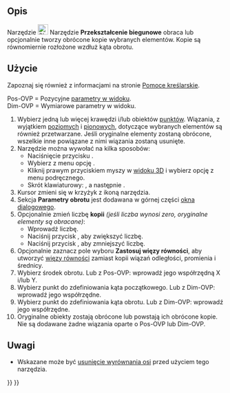 <languages/>

{{Docnav/pl
|[[Sketcher_Translate/pl|Przekształcanie w szyku]]
|[[Sketcher_Scale/pl|Przekształcenie skali]]
|[[Sketcher_Workbench/pl|środowisko pracy Szkicownik]]
|IconL=Sketcher_Translate.svg
|IconR=Sketcher_Scale.svg
|IconC=Workbench_Sketcher.svg
}}

{{GuiCommand/pl
|Name=Sketcher Rotate
|Name/pl=Szkicownik: Przekształcenie biegunowe
|MenuLocation=Szkic → Narzędzia szkicownika → Przekształcenie biegunowe
|Workbenches=[[Sketcher_Workbench/pl|Szkicownik]]
|Shortcut={{KEY|Z}} {{KEY|T}}
|Version=1.0
|SeeAlso=
}}

<span id="Description"></span>
==Opis==

Narzędzie [[Image:Sketcher_Rotate.svg|24px]] Narzędzie '''Przekształcenie biegunowe''' obraca lub opcjonalnie tworzy obrócone kopie wybranych elementów. Kopie są równomiernie rozłożone wzdłuż kąta obrotu.

<span id="Usage"></span>
==Użycie==

Zapoznaj się również z informacjami na stronie [[Sketcher_Workbench/pl#Pomoce_kreślarskie|Pomoce kreślarskie]].

Pos-OVP = Pozycyjne [[Sketcher_Preferences/pl#Ogólne|parametry w widoku]].<br>
Dim-OVP = Wymiarowe parametry w widoku.

<div class="mw-translate-fuzzy">
# Wybierz jedną lub więcej krawędzi i/lub obiektów [[Sketcher_CreatePoint/pl|punktów]]. Wiązania, z wyjątkiem [[Sketcher_ConstrainHorizontal/pl|poziomych]] i [[Sketcher_ConstrainVertical/pl|pionowych]], dotyczące wybranych elementów są również przetwarzane. Jeśli oryginalne elementy zostaną obrócone, wszelkie inne powiązane z nimi wiązania zostaną usunięte.
# Narzędzie można wywołać na kilka sposobów:
#* Naciśnięcie przycisku {{Button|[[Image:Sketcher_Rotate.svg|16px]] '''Przekształcenie biegunowe'''}}.
#* Wybierz z menu opcję {{MenuCommand|Szkic → Narzędzia szkicownika → [[Image:Sketcher_Rotate.svg|16px]] Przekształcenie biegunowe}}.
#* Kliknij prawym przyciskiem myszy w [[3D_view/pl|widoku 3D]] i wybierz opcję {{MenuCommand|[[Image:Sketcher_Rotate.svg|16px]] Przekształcenie biegunowe}} z menu podręcznego.
#* Skrót klawiaturowy: {{KEY|Z}}, a następnie {{KEY|P}}.
# Kursor zmieni się w krzyżyk z ikoną narzędzia.
# Sekcja '''Parametry obrotu''' jest dodawana w górnej części [[Sketcher_Dialog|okna dialogowego]].
# Opcjonalnie zmień liczbę '''kopii''' ''(jeśli liczba wynosi zero, oryginalne elementy są obracane)'':
#* Wprowadź liczbę.
#* Naciśnij przycisk {{KEY|U}}, aby zwiększyć liczbę.
#* Naciśnij przycisk {{KEY|J}}, aby zmniejszyć liczbę.
# Opcjonalnie zaznacz pole wyboru '''Zastosuj więzy równości''', aby utworzyć [[Sketcher_ConstrainEqual/pl|więzy równości]] zamiast kopii wiązań odległości, promienia i średnicy.
# Wybierz środek obrotu. Lub z Pos-OVP: wprowadź jego współrzędną X i/lub Y.
# Wybierz punkt do zdefiniowania kąta początkowego. Lub z Dim-OVP: wprowadź jego współrzędne.
# Wybierz punkt do zdefiniowania kąta obrotu. Lub z Dim-OVP: wprowadź jego współrzędne.
# Oryginalne obiekty zostają obrócone lub powstają ich obrócone kopie. Nie są dodawane żadne wiązania oparte o Pos-OVP lub Dim-OVP.
</div>

<span id="Notes"></span>
==Uwagi==

* Wskazane może być [[Sketcher_RemoveAxesAlignment/pl|usunięcie wyrównania osi]] przed użyciem tego narzędzia.


{{Docnav/pl
|[[Sketcher_Translate/pl|Przekształcanie w szyku]]
|[[Sketcher_Scale/pl|Przekształcanie skali]]
|[[Sketcher_Workbench/pl|środowisko pracy Szkicownik]]
|IconL=Sketcher_Translate.svg
|IconR=Sketcher_Scale.svg
|IconC=Workbench_Sketcher.svg
}}

{{Sketcher_Tools_navi{{#translation:}}}}
{{Userdocnavi{{#translation:}}}}